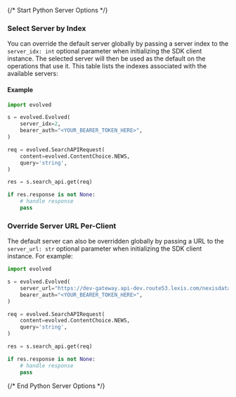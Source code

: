 {/* Start Python Server Options */}

### Select Server by Index

You can override the default server globally by passing a server index to the `server_idx: int` optional parameter when initializing the SDK client instance. The selected server will then be used as the default on the operations that use it. This table lists the indexes associated with the available servers:



#### Example

```python
import evolved

s = evolved.Evolved(
    server_idx=2,
    bearer_auth="<YOUR_BEARER_TOKEN_HERE>",
)

req = evolved.SearchAPIRequest(
    content=evolved.ContentChoice.NEWS,
    query='string',
)

res = s.search_api.get(req)

if res.response is not None:
    # handle response
    pass
```


### Override Server URL Per-Client

The default server can also be overridden globally by passing a URL to the `server_url: str` optional parameter when initializing the SDK client instance. For example:
```python
import evolved

s = evolved.Evolved(
    server_url="https://dev-gateway.api-dev.route53.lexis.com/nexisdataplus",
    bearer_auth="<YOUR_BEARER_TOKEN_HERE>",
)

req = evolved.SearchAPIRequest(
    content=evolved.ContentChoice.NEWS,
    query='string',
)

res = s.search_api.get(req)

if res.response is not None:
    # handle response
    pass
```
{/* End Python Server Options */}
